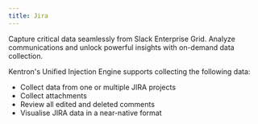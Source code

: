 ```yaml
---
title: Jira
---
```


Capture critical data seamlessly from Slack Enterprise Grid. Analyze communications and unlock powerful insights with on-demand data collection.

Kentron's Unified Injection Engine supports collecting the following data:

- Collect data from one or multiple JIRA projects
- Collect attachments
- Review all edited and deleted comments
- Visualise JIRA data in a near-native format

